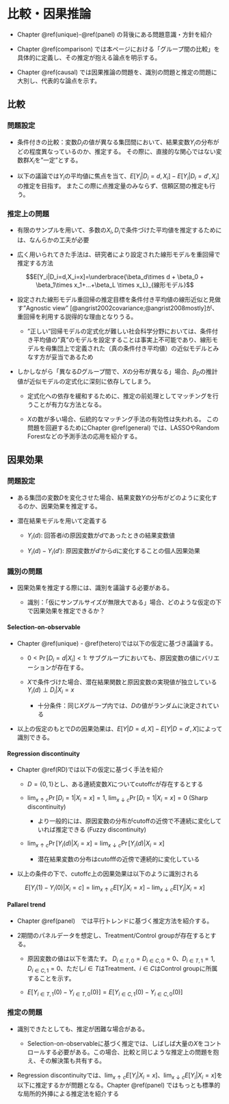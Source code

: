 # 比較・因果推論

- Chapter \@ref(unique)-\@ref(panel) の背後にある問題意識・方針を紹介

- Chapter \@ref(comparison) では本ページにおける「グループ間の比較」を具体的に定義し、その推定が抱える論点を明示する。

- Chapter \@ref(causal) では因果推論の問題を、識別の問題と推定の問題に大別し、代表的な論点を示す。

## 比較 {#comparison}

### 問題設定

- 条件付きの比較：変数$D_i$の値が異なる集団間において、結果変数$Y_i$の分布がどの程度異なっているのか、推定する。
その際に、直接的な関心ではない変数群$X_i$を”一定”とする。

- 以下の議論では$Y_i$の平均値に焦点を当て、$E[Y_i|D_i=d,X_i]-E[Y_i|D_i=d',X_i]$の推定を目指す。
またこの際に点推定量のみならず、信頼区間の推定も行う。

### 推定上の問題

- 有限のサンプルを用いて、多数の$X_i,D_i$で条件づけた平均値を推定するためには、なんらかの工夫が必要

- 広く用いられてきた手法は、研究者により設定された線形モデルを重回帰で推定する方法

$$E[Y_i|D_i=d,X_i=x]=\underbrace{\beta_d\times d + \beta_0 + \beta_1\times x_1+...+\beta_L \times x_L}_{線形モデル}$$

- 設定された線形モデル重回帰の推定目標を条件付き平均値の線形近似と見做す"Agnostic view" [@angrist2002covariance;@angrist2008mostly]が、重回帰を利用する説得的な理由となりうる。

  - ”正しい”回帰モデルの定式化が難しい社会科学分野においては、条件付き平均値の”真”のモデルを設定することは事実上不可能であり、線形モデルを母集団上で定義された（真の条件付き平均値）の近似モデルとみなす方が妥当であるため

- しかしながら「異なる$D$グループ間で、$X$の分布が異なる」場合、$\beta_D$の推計値が近似モデルの定式化に深刻に依存してしまう。

  - 定式化への依存を緩和するために、推定の前処理としてマッチングを行うことが有力な方法となる。
  
  - $X$の数が多い場合、伝統的なマッチング手法の有効性は失われる。
この問題を回避するためにChapter \@ref(general) では、LASSOやRandom Forestなどの予測手法の応用を紹介する。

## 因果効果 {#causal}

### 問題設定

- ある集団の変数$D$を変化させた場合、結果変数$Y$の分布がどのように変化するのか、因果効果を推定する。

- 潜在結果モデルを用いて定義する

  - $Y_i(d)$: 回答者$i$の原因変数が$d$であったときの結果変数値
  
  - $Y_i(d)-Y_i(d')$: 原因変数が$d'$から$d$に変化することの個人因果効果

### 識別の問題

- 因果効果を推定する際には、識別を議論する必要がある。

  - 識別：「仮にサンプルサイズが無限大である」場合、どのような仮定の下で因果効果を推定できるか？

#### Selection-on-observable
  
- Chapter \@ref(unique) - \@ref(hetero)では以下の仮定に基づき議論する。

  - $0<\Pr[D_i=d|X_i]<1$: サブグループにおいても、原因変数の値にバリエーションが存在する。
  
  - $X$で条件づけた場合、潜在結果関数と原因変数の実現値が独立している$Y_i(d)\perp D_i|X_i=x$
  
    - 十分条件：同じ$X$グループ内では、$D$の値がランダムに決定されている

- 以上の仮定のもとで$D$の因果効果は、$E[Y|D=d,X]-E[Y|D=d',X]$によって識別できる。

#### Regression discontinuity

- Chapter \@ref(RD)では以下の仮定に基づく手法を紹介

  - $D=\{0,1\}$とし、ある連続変数$X$についてcutoff$c$が存在するとする
  
  - $\lim_{x\uparrow c}\Pr[D_i=1|X_i=x]=1$, $\lim_{x\downarrow c}\Pr[D_i=1|X_i=x]=0$ (Sharp discontinuity)
  
    - より一般的には、原因変数の分布がcutoffの近傍で不連続に変化していれば推定できる (Fuzzy discontinuity)
    
  - $\lim_{x\uparrow c}\Pr[Y_i(d)|X_i=x]= \lim_{x\downarrow c}\Pr[Y_i(d)|X_i=x]$
  
    - 潜在結果変数の分布はcutofffの近傍で連続的に変化している

- 以上の条件の下で、cutoff$c$上の因果効果は以下のように識別される

$$E[Y_i(1)-Y_i(0)|X_i=c]=\lim_{x\uparrow c}E[Y_i|X_i=x]-\lim_{x\downarrow c}E[Y_i|X_i=x]$$

#### Pallarel trend

- Chapter \@ref(panel)　では平行トレンドに基づく推定方法を紹介する。

- 2期間のパネルデータを想定し、Treatment/Control groupが存在するとする。

  - 原因変数の値は以下を満たす。 $D_{i\in T,0}=D_{i\in C,0}=0$、$D_{i\in T,1}=1, D_{i\in C,1}=0$、ただし$i\in T$はTreatment、$i\in C$はControl groupに所属することを示す。
  
  - $E[Y_{i\in T,1}(0)-Y_{i\in T,0}(0)]=E[Y_{i\in C,1}(0)-Y_{i\in C,0}(0)]$

### 推定の問題

- 識別できたとしても、推定が困難な場合がある。

  - Selection-on-observableに基づく推定では、しばしば大量の$X$をコントロールする必要がある。この場合、比較と同じような推定上の問題を抱え、その解決策も共有する。

- Regression discontinuityでは、$\lim_{x\uparrow c}E[Y_i|X_i=x]$、$\lim_{x\downarrow c}E[Y_i|X_i=x]$を以下に推定するかが問題となる。Chapter \@ref(panel) ではもっとも標準的な局所的外挿による推定法を紹介する
